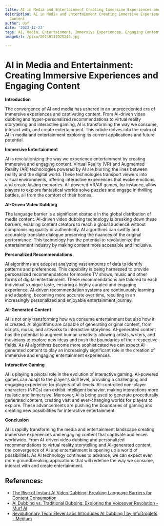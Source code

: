 ```yaml
---
title: AI in Media and Entertainment Creating Immersive Experiences and Engaging Content
description: AI in Media and Entertainment Creating Immersive Experiences and Engaging
  Content
author: Usf
date: '2023-12-23'
tags: AI, Media, Entertainment, Immersive Experiences, Engaging Content
imageUrl: /pixa/20240117025243.jpg

---
```

#  AI in Media and Entertainment: Creating Immersive  Experiences and  Engaging Content

**Introduction**

The convergence of AI and media has ushered in an unprecedented era of immersive experiences and captivating content. From AI-driven video dubbing  and hyper-personalized recommendations to virtual reality storytelling and interactive gaming,  AI is transforming the way we consume, interact with, and create entertainment. This article delves into  the realm of AI in media and entertainment exploring its current applications and future potential.

**Immersive Entertainment**

AI  is revolutionizing the way we experience entertainment by creating immersive and engaging content. Virtual  Reality (VR) and Augmented Reality (AR) technologies powered by AI  are blurring the lines  between reality and the digital world.  These technologies transport viewers into  virtual environments, offering interactive experiences  that evoke emotions and create lasting memories. AI-powered VR/AR games, for instance, allow players to explore fantastical worlds solve puzzles and engage in thrilling battles, all from  the comfort  of their  homes.

**AI-Driven  Video Dubbing**

The language barrier is a significant obstacle in the global  distribution of media content. AI-driven  video dubbing technology is breaking  down these barriers, enabling content creators to  reach  a global audience without compromising quality or authenticity. AI algorithms can swiftly and accurately translate dialogue preserving the nuances of the original performance. This technology has the potential to revolutionize the entertainment industry by making content more accessible and inclusive.

**Personalized Recommendations**

AI algorithms are adept at analyzing vast amounts of data to identify patterns and preferences. This capability is being  harnessed  to provide personalized recommendations for movies TV shows, music and other forms of digital  entertainment. These recommendations are  tailored to each individual's unique taste, ensuring a highly curated and engaging experience. AI-driven recommendation systems are continuously learning and adapting, becoming  more accurate over  time, resulting in an increasingly personalized and enjoyable entertainment journey.

**AI-Generated Content**

AI is not only transforming how  we consume entertainment but also how it is created. AI algorithms are  capable of generating original content, from scripts, music, and artworks  to interactive  storylines. AI-generated  content has  the potential  to augment human creativity allowing artists, writers, and musicians to explore new ideas and push the  boundaries of their respective fields. As AI  algorithms become more sophisticated we can expect AI-generated content to play  an increasingly significant role in  the creation of immersive and  engaging entertainment experiences.

**Interactive Gaming**

AI is playing a pivotal role  in the evolution of interactive  gaming. AI-powered games can adapt to the player's skill level, providing a challenging and engaging experience  for players of all levels. AI-controlled non-player characters (NPCs) can exhibit intelligent behavior, making interactions more realistic and immersive. Moreover, AI is being used to generate procedurally generated content, creating vast and ever-changing worlds for players to explore. These advancements are  pushing the boundaries of gaming and creating new possibilities for interactive entertainment.

**Conclusion**

AI is rapidly transforming the media and  entertainment landscape  creating immersive experiences and engaging content that captivate audiences worldwide. From AI-driven video dubbing and personalized recommendations to virtual reality  storytelling and  AI-generated content, the convergence of AI and entertainment is opening  up a world of  possibilities. As AI technology continues to advance, we  can expect even more groundbreaking applications that will redefine the way we consume, interact with and  create entertainment.

## References:
- [The Rise of Instant AI Video Dubbing: Breaking Language Barriers for Content Consumption](https://medium.aifastcash.com/the-rise-of-instant-ai-video-dubbing-breaking-language-barriers-for-content-consumption-62a4967b3ded)
- [AI Dubbing vs. Traditional Dubbing: Exploring the Voiceover Revolution - Murf AI](https://murf.ai/resources/ai-dubbing-vs-traditional-dubbing/)
- [Revolutionary Tech: ElevenLabs Introduces AI Dubbing | by InfoDroplets - Medium](https://medium.com/@infodroplets/revolutionary-tech-elevenlabs-introduces-ai-dubbing-e30864d38628)
